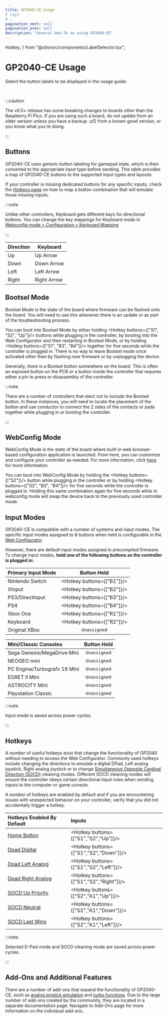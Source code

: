 ---
title: GP2040-CE Usage
# tags:
# -
pagination_next: null
pagination_prev: null
description: "General How-To on using GP2040-CE"
---

  Hotkey,
} from "@site/src/components/LabelSelector.tsx";

# GP2040-CE Usage

Select the button labels to be displayed in the usage guide:

<InputLabelSelector />
<br />

:::caution

The v0.5+ release has some breaking changes to boards other than the Raspberry Pi Pico. If you are using such a board, do not update from an older version unless you have a backup .uf2 from a known good version, or you know what you're doing.

:::

## Buttons

GP2040-CE uses generic button labeling for gamepad state, which is then converted to the appropriate input type before sending. This table provides a map of GP2040-CE buttons to the supported input types and layouts:

<Tabs groupID="input-modes">

<TabItem value="Primary Input Modes" label="Primary Input Modes" default>

<InputTable />

</TabItem>

<TabItem value="Mini/Classic Consoles" label="Mini/Classic Consoles">

<InputTableMiniClassic />

</TabItem>

</Tabs>

If your controller is missing dedicated buttons for any specific inputs, check the [Hotkeys page](./hotkeys.mdx) on how to map a button combination that will emulate those missing inputs.

:::note

Unlike other controllers, Keyboard gets different keys for directional buttons. You can change the key mappings for Keyboard mode in [Webconfig mode > Configuration > Keyboard Mapping](./web-configurator/menu-pages/04-keyboard-mapping.mdx)

:::

| Direction | Keyboard    |
| --------- | ----------- |
| Up        | Up Arrow    |
| Down      | Down Arrow  |
| Left      | Left Arrow  |
| Right     | Right Arrow |

## Bootsel Mode

Bootsel Mode is the state of the board where firmware can be flashed onto the board. You will need to use this whenever there is an update or as part of the troubleshooting process.

You can boot into Bootsel Mode by either holding <Hotkey buttons={["S1", "S2", "Up"]}/> buttons while plugging in the controller, by booting into the Web Configurator and then restarting in Bootsel Mode, or by holding <Hotkey buttons={["S1", "B3", "B4"]}/> together for five seconds while the controller is plugged in. There is no way to leave Bootsel mode once activated other than by flashing new firmware or by unplugging the device.

Generally, there is a Bootsel button somewhere on the board. This is often an exposed button on the PCB or a button inside the controller that requires either a pin to press or disassembly of the controller.

:::note

There are a number of controllers that elect not to include the Bootsel button. In these instances, you will need to locate the placement of the button and use conductor to connect the 2 sides of the contacts or pads together while plugging in or booting the controller.

:::

## WebConfig Mode

WebConfig Mode is the state of the board where built-in web browser-based configuration application is launched. From here, you can customize and configure your controller as needed. For more information, click [here](./web-configurator/web-configurator.mdx) for more information.

You can boot into WebConfig Mode by holding the <Hotkey buttons={["S2"]}/> button while plugging in the controller or by holding <Hotkey buttons={["S2", "B3", "B4"]}/> for five seconds while the controller is plugged in. Holding this same combination again for five seconds while in webconfig mode will swap the device back to the previously used controller mode.

## Input Modes

GP2040-CE is compatible with a number of systems and input modes. The specific input modes assigned to 8 buttons when held is configurable in the [Web Configurator](./web-configurator/menu-pages/01-settings.mdx#boot-input-modes).

However, there are default input modes assigned in precompiled firmware. To change input modes, **hold one of the following buttons as the controller is plugged in:**

| Primary Input Mode |        Button Held         |
| :----------------- | :------------------------: |
| Nintendo Switch    | <Hotkey buttons={["B1"]}/> |
| XInput             | <Hotkey buttons={["B2"]}/> |
| PS3/DirectInput    | <Hotkey buttons={["B3"]}/> |
| PS4                | <Hotkey buttons={["B4"]}/> |
| Xbox One           | <Hotkey buttons={["R1"]}/> |
| Keyboard           | <Hotkey buttons={["R2"]}/> |
| Original XBox      |        `Unassigned`        |

| Mini/Classic Consoles        | Button Held  |
| :--------------------------- | :----------: |
| Sega Genesis/MegaDrive Mini  | `Unassigned` |
| NEOGEO mini                  | `Unassigned` |
| PC Engine/Turbografx 16 Mini | `Unassigned` |
| EGRET II Mini                | `Unassigned` |
| ASTROCITY Mini               | `Unassigned` |
| Playstation Classic          | `Unassigned` |

:::note

Input mode is saved across power cycles.

:::

## Hotkeys

A number of useful hotkeys exist that change the functionality of GP2040 without needing to access the Web Configurator. Commonly used hotkeys include changing the directions to emulate a digital DPad, Left analog joystick, Right analog joystick or to change [Simultaneous Opposite Cardinal Direction (SOCD)](https://glossary.infil.net/?t=SOCD) cleaning modes. Different SOCD cleaning modes will ensure the controller obeys certain directional input rules when sending inputs to the computer or game console.

A number of hotkeys are enabled by default and if you are encountering issues with unexpected behavior on your controller, verify that you did not accidentally trigger a hotkey.

| Hotkeys Enabled By Default                         | Inputs                                  |
| :------------------------------------------------- | :-------------------------------------- |
| [Home Button](hotkeys.mdx#home-button)             | <Hotkey buttons={["S1","S2","Up"]}/>    |
| [Dpad Digital](hotkeys.mdx#dpad-digital)           | <Hotkey buttons={["S1","S2","Down"]}/>  |
| [Dpad Left Analog](hotkeys.mdx#dpad-left-analog)   | <Hotkey buttons={["S1","S2","Left"]}/>  |
| [Dpad Right Analog](hotkeys.mdx#dpad-right-analog) | <Hotkey buttons={["S1","S2","Right"]}/> |
| [SOCD Up Priority](hotkeys.mdx#socd-up-priority)   | <Hotkey buttons={["S2","A1","Up"]}/>    |
| [SOCD Neutral](hotkeys.mdx#socd-neutral)           | <Hotkey buttons={["S2","A1","Down"]}/>  |
| [SOCD Last Wins](hotkeys.mdx#socd-last-win)        | <Hotkey buttons={["S2","A1","Left"]}/>  |

:::note

Selected D-Pad mode and SOCD cleaning mode are saved across power cycles.

:::

## Add-Ons and Additional Features

There are a number of add-ons that expand the functionality of GP2040-CE, such as [analog joystick emulation](./add-ons/analog.mdx) and [turbo functions](./add-ons/turbo.mdx). Due to the large number of add-ons created by the community, they are located in a separate documentation page. Navigate to Add-Ons page for more information on the individual add-ons.
